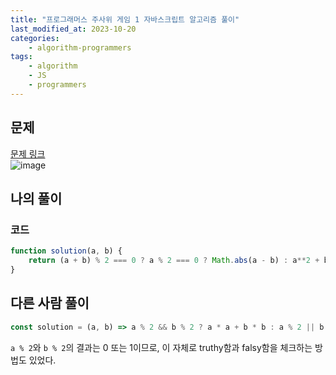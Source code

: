 ```yaml
---
title: "프로그래머스 주사위 게임 1 자바스크립트 알고리즘 풀이"
last_modified_at: 2023-10-20
categories:
    - algorithm-programmers
tags:
    - algorithm
    - JS
    - programmers
---
```


## 문제
[문제 링크](https://school.programmers.co.kr/learn/courses/30/lessons/181839)  
![image](https://github.com/makepin2r/TIL/assets/39889583/364fbc96-4cde-45af-a9fb-0a799cbde9ef)

## 나의 풀이
### 코드
```javascript
function solution(a, b) {
    return (a + b) % 2 === 0 ? a % 2 === 0 ? Math.abs(a - b) : a**2 + b**2 : 2 * (a + b);
}
```

## 다른 사람 풀이
```javascript
const solution = (a, b) => a % 2 && b % 2 ? a * a + b * b : a % 2 || b % 2 ? 2 * (a + b) : Math.abs(a - b)
```
`a % 2`와 `b % 2`의 결과는 0 또는 1이므로, 이 자체로 truthy함과 falsy함을 체크하는 방법도 있었다.